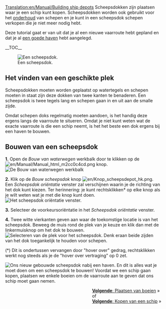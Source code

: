 [[Translation:en/Manual/Building ship depots]]
{{nl/Manual/Tutorial/Tutorial}}
Scheepsdokken zijn plaatsen waar je een schip kunt kopen. Scheepsdokken worden ook gebruikt voor het [[nl/Manual/Onderhoud|onderhoud]] van schepen en je kunt in een scheepsdok schepen verkopen die je niet meer nodig hebt.

Deze tutorial gaat er van uit dat je al een nieuwe vaarroute hebt gepland en dat je al [[nl/Manual/Bouw haven|een goede haven]] hebt aangelegd.

__TOC__

[[File:en/Manual/Shipdepot-construction-1.png|frame|left|Een scheepsdok.]]
==Het vinden van een geschikte plek==
Scheepsdokken moeten worden geplaatst op watertegels en schepen moeten in staat zijn deze dokken van twee kanten te benaderen. Een scheepsdok is twee tegels lang en schepen gaan in en uit aan de smalle zijde.

Omdat schepen doks regelmatig moeten aandoen, is het handig deze ergens langs de vaarroute te situeren. Omdat je niet kunt weten wat de exacte vaarroute is die een schip neemt, is het het beste een dok ergens bij een haven te bouwen.

==Bouwen van een scheepsdok==

'''1.''' Open de ''Bouw van waterwegen'' werkbalk door te klikken op de [[File:en/Manual/Manual html m2cc0c4cd.png]] knop.
[[File:nl/Manual/Bouw van waterwegen toolbar hk.png|frame|none|De ''Bouw van waterwegen'' werkbalk]]

'''2.''' Klik op de ''Bouw scheepsdok'' knop [[File:en/Knop scheepsdepot hk.png]]. Een ''Scheepsdok oriëntatie'' venster zal verschijnen waarin je de richting van het dok kunt kiezen. Ter herinnering: je kunt rechtsklikken* op elke knop als je wilt weten wat je met die knop kunt doen.
[[File:nl/Manual/Richting scheepsdepot hk.png|frame|none|Het scheepsdok oriëntatie venster.]]

'''3.''' Selecteer de voorkeursoriëntatie in het ''Scheepsdok oriëntatie'' venster.

'''4.''' Twee witte vierkanten geven aan waar de toekomstige locatie is van het scheepsdok. Beweeg de muis rond de plek van je keuze en klik dan met de linkermuisknop om het dok te bouwen.
[[File:en/Kies plaats depot hk.png|frame|none|Selecteren van de plek voor het scheepsdok. Denk eraan beide zijden van het dok toegankelijk te houden voor schepen.]]


(*) Dit is ondertussen vervangen door "hover over" gedrag, rechtsklikken werkt nog steeds als je de "hover over vertraging" op 0 zet.


[[File:en/Nieuw scheepsdepot hk.png|frame|right|Ons nieuw gebouwde scheepsdok nabij een haven.]]
En dit is alles wat je moet doen om een scheepsdok te bouwen! Voordat we een schip gaan kopen, plaatsen we enkele boeien om de vaarroute aan te geven dat ons schip moet gaan nemen.

<span style="float: right">[[nl/Manual/Plaats boeien|'''Volgende''': Plaatsen van boeien]] &raquo;
<br />
of
<br />
[[en/Manual/Buying ships|'''Volgende''': Kopen van een schip]] &raquo;</span>
